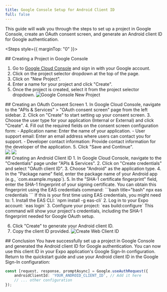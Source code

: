 ```yaml
---
title: Google Console Setup for Android Client ID
full: false
---
```



This guide will walk you through the steps to set up a project in Google Console, create an OAuth consent screen, and generate an Android client ID for Google authentication.

<Steps style={{ marginTop: "0" }}>

<Step>
## Creating a Project in Google Console

1. Go to [Google Cloud Console](https://console.cloud.google.com/) and sign in with your Google account.
2. Click on the project selector dropdown at the top of the page.
3. Click on "New Project".
4. Enter a name for your project and click "Create".
5. Once the project is created, select it from the project selector dropdown.
![Google Console New Project](/images/new-project.png)
</Step>

<Step>
## Creating an OAuth Consent Screen
1. In Google Cloud Console, navigate to the "APIs & Services" > "OAuth consent screen" page from the left sidebar.
2. Click on "Create" to start setting up your consent screen.
3. Choose the user type for your application (Internal or External) and click "Create".
4. Fill out the required fields on the consent screen configuration form:
    - Application name: Enter the name of your application.
    - User support email: Enter an email address where users can contact you for support.
    - Developer contact information: Provide contact information for the developer of the application.
5. Click "Save and Continue".

<div style={{ display: 'flex', gap: '10px' }}>
  <img src="/images/oauth-consent-1.png" style={{ width: '300px' }} />
  <img src="/images/oauth-consent-2.png" style={{ width: '500px', height: '400px' }} />
</div>

</Step>

<Step>
## Creating an Android Client ID
1. In Google Cloud Console, navigate to the "Credentials" page under "APIs & Services".
2. Click on "Create credentials" and select "OAuth client ID".
3. Choose "Android" as the application type.
4. In the "Package name" field, enter the package name of your Android app (e.g., `com.example.myapp`).
5. In the "SHA-1 certificate fingerprint" field, enter the SHA-1 fingerprint of your signing certificate. You can obtain this fingerprint using the EAS credentials command:
```bash title="bash"
npx eas credentials
```
<CollapsibleCallout type="info" title="First Time Setup">
If this is your first time using EAS credentials, you might need to:
1. Install the EAS CLI: `npm install -g eas-cli`
2. Log in to your Expo account: `eas login`
3. Configure your project: `eas build:configure`
</CollapsibleCallout>
</Step>
This command will show your project's credentials, including the SHA-1 fingerprint needed for Google OAuth setup.

6. Click "Create" to generate your Android client ID.
7. Copy the client ID provided.
![Create Web Client ID](/images/create-android-clientid.png)


<Step>
## Conclusion
You have successfully set up a project in Google Console and generated the Android client ID for Google authentication. You can now use this client ID in your Expo application's Google Sign-In configuration.

<CollapsibleCallout type="tip" title="Next Steps">
Return to the quickstart guide and use your Android client ID in the Google Sign-In configuration:

```typescript
const [request, response, promptAsync] = Google.useAuthRequest({
    androidClientId: 'YOUR_ANDROID_CLIENT_ID', // Add it here
    // ... other configuration
});
```
</CollapsibleCallout>
</Step>

</Steps>